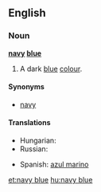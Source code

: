 ==English==

===Noun===
'''[[navy]] [[blue]]'''

# {{color}} A dark [[blue]] [[color|colour]].
#: {{color panel|2=000080}}

====Synonyms====
* [[navy]]

====Translations====
{{trans-top|a dark blue color}}
* Hungarian: {{t|hu|tengerészkék}}
* Russian: {{t|ru|синий|tr=sínij}}
{{trans-mid}}
* Spanish: [[azul marino]] {{m}}
{{trans-bottom}}

[[et:navy blue]]
[[hu:navy blue]]